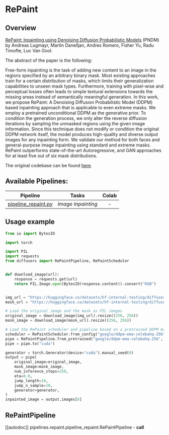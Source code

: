 <!--Copyright 2022 The HuggingFace Team. All rights reserved.

Licensed under the Apache License, Version 2.0 (the "License"); you may not use this file except in compliance with
the License. You may obtain a copy of the License at

http://www.apache.org/licenses/LICENSE-2.0

Unless required by applicable law or agreed to in writing, software distributed under the License is distributed on
an "AS IS" BASIS, WITHOUT WARRANTIES OR CONDITIONS OF ANY KIND, either express or implied. See the License for the
specific language governing permissions and limitations under the License.
-->

# RePaint

## Overview

[RePaint: Inpainting using Denoising Diffusion Probabilistic Models](https://arxiv.org/abs/2201.09865) (PNDM) by Andreas Lugmayr, Martin Danelljan, Andres Romero, Fisher Yu, Radu Timofte, Luc Van Gool.

The abstract of the paper is the following:

Free-form inpainting is the task of adding new content to an image in the regions specified by an arbitrary binary mask. Most existing approaches train for a certain distribution of masks, which limits their generalization capabilities to unseen mask types. Furthermore, training with pixel-wise and perceptual losses often leads to simple textural extensions towards the missing areas instead of semantically meaningful generation. In this work, we propose RePaint: A Denoising Diffusion Probabilistic Model (DDPM) based inpainting approach that is applicable to even extreme masks. We employ a pretrained unconditional DDPM as the generative prior. To condition the generation process, we only alter the reverse diffusion iterations by sampling the unmasked regions using the given image information. Since this technique does not modify or condition the original DDPM network itself, the model produces high-quality and diverse output images for any inpainting form. We validate our method for both faces and general-purpose image inpainting using standard and extreme masks.
RePaint outperforms state-of-the-art Autoregressive, and GAN approaches for at least five out of six mask distributions.

The original codebase can be found [here](https://github.com/andreas128/RePaint).

## Available Pipelines:

| Pipeline                                                                                                                      | Tasks              | Colab
|-------------------------------------------------------------------------------------------------------------------------------|--------------------|:---:|
| [pipeline_repaint.py](https://github.com/huggingface/diffusers/blob/main/src/diffusers/pipelines/repaint/pipeline_repaint.py) | *Image Inpainting* | - |

## Usage example

```python
from io import BytesIO

import torch

import PIL
import requests
from diffusers import RePaintPipeline, RePaintScheduler


def download_image(url):
    response = requests.get(url)
    return PIL.Image.open(BytesIO(response.content)).convert("RGB")


img_url = "https://huggingface.co/datasets/hf-internal-testing/diffusers-images/resolve/main/repaint/celeba_hq_256.png"
mask_url = "https://huggingface.co/datasets/hf-internal-testing/diffusers-images/resolve/main/repaint/mask_256.png"

# Load the original image and the mask as PIL images
original_image = download_image(img_url).resize((256, 256))
mask_image = download_image(mask_url).resize((256, 256))

# Load the RePaint scheduler and pipeline based on a pretrained DDPM model
scheduler = RePaintScheduler.from_config("google/ddpm-ema-celebahq-256")
pipe = RePaintPipeline.from_pretrained("google/ddpm-ema-celebahq-256", scheduler=scheduler)
pipe = pipe.to("cuda")

generator = torch.Generator(device="cuda").manual_seed(0)
output = pipe(
    original_image=original_image,
    mask_image=mask_image,
    num_inference_steps=250,
    eta=0.0,
    jump_length=10,
    jump_n_sample=10,
    generator=generator,
)
inpainted_image = output.images[0]
```

## RePaintPipeline
[[autodoc]] pipelines.repaint.pipeline_repaint.RePaintPipeline
    - __call__

